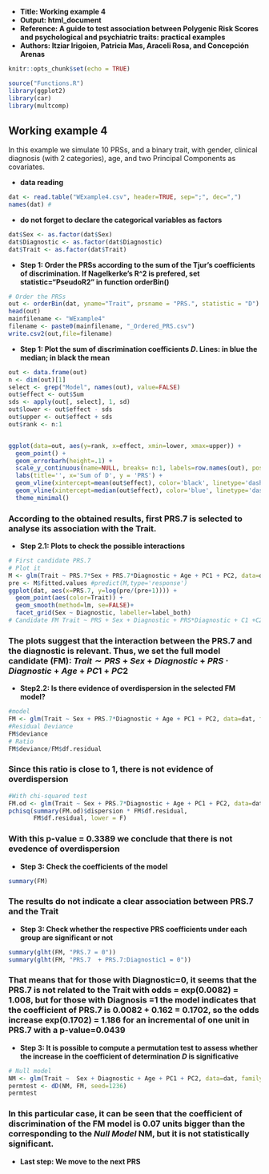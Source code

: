 
- **Title: Working example 4**
- **Output: html_document**
- **Reference: A guide to test association between Polygenic Risk Scores and psychological and psychiatric traits: practical examples**
- **Authors: Itziar Irigoien, Patricia Mas, Araceli Rosa, and Concepción Arenas**


```r
knitr::opts_chunk$set(echo = TRUE)
```

```r
source("Functions.R")
library(ggplot2)
library(car)
library(multcomp)
```


## Working example 4

In this example we simulate 10 PRSs, and a binary trait, with gender, clinical diagnosis (with 2 categories), age, and two Principal Components as covariates. 

- **data reading**
```r
dat <- read.table("WExample4.csv", header=TRUE, sep=";", dec=",")
names(dat) #
```

- **do not forget to declare the categorical variables as factors**
```r
dat$Sex <- as.factor(dat$Sex)
dat$Diagnostic <- as.factor(dat$Diagnostic)
dat$Trait <- as.factor(dat$Trait)
```

- **Step 1: Order  the PRSs according to the sum of  the Tjur's coefficients of discrimination. If Nagelkerke's R^2 is prefered, set statistic="PseudoR2" in function orderBin()**
```r
# Order the PRSs
out <- orderBin(dat, yname="Trait", prsname = "PRS.", statistic = "D")
head(out)
mainfilename <- "WExample4"
filename <- paste0(mainfilename, "_Ordered_PRS.csv")
write.csv2(out,file=filename)
```

- **Step 1: Plot the sum of discrimination coefficients  $D$. Lines: in blue the median; in black the mean**
```r
out <- data.frame(out) 
n <- dim(out)[1]
select <- grep("Model", names(out), value=FALSE)
out$effect <- out$Sum
sds <- apply(out[, select], 1, sd)
out$lower <- out$effect - sds
out$upper <- out$effect + sds
out$rank <- n:1


ggplot(data=out, aes(y=rank, x=effect, xmin=lower, xmax=upper)) +
  geom_point() +
  geom_errorbarh(height=.1) +
  scale_y_continuous(name=NULL, breaks= n:1, labels=row.names(out), position="right") +
  labs(title='', x='Sum of D', y = 'PRS') +
  geom_vline(xintercept=mean(out$effect), color='black', linetype='dashed') +
  geom_vline(xintercept=median(out$effect), color='blue', linetype='dashed') +
  theme_minimal()

```

### According to the obtained results, first PRS.7 is selected to analyse its association with the Trait.

- **Step 2.1: Plots to check the possible interactions**
```r
# First candidate PRS.7
# Plot it
M <- glm(Trait ~ PRS.7*Sex + PRS.7*Diagnostic + Age + PC1 + PC2, data=dat, family=binomial())
pre <- M$fitted.values #predict(M,type='response')   
ggplot(dat, aes(x=PRS.7, y=log(pre/(pre+1)))) +
  geom_point(aes(color=Trait)) +
  geom_smooth(method=lm, se=FALSE)+
  facet_grid(Sex ~ Diagnostic, labeller=label_both)
# Candidate FM Trait ~ PRS + Sex + Diagnostic + PRS*Diagnostic + C1 +C2
```

### The plots suggest that the interaction between the PRS.7 and the diagnostic is relevant. Thus, we set the full model candidate (FM): $Trait \sim PRS + Sex + Diagnostic + PRS \cdot Diagnostic + Age + PC1 +PC2$

- **Step2.2: Is there evidence of overdispersion in the selected FM model?**
```r
#model
FM <- glm(Trait ~ Sex + PRS.7*Diagnostic + Age + PC1 + PC2, data=dat, family=binomial())
#Residual Deviance
FM$deviance
# Ratio 
FM$deviance/FM$df.residual

```

### Since this ratio is close to 1, there is not evidence of overdispersion

```r
#With chi-squared test
FM.od <- glm(Trait ~ Sex + PRS.7*Diagnostic + Age + PC1 + PC2, data=dat, family=quasibinomial())
pchisq(summary(FM.od)$dispersion * FM$df.residual,
       FM$df.residual, lower = F)
```

### With this p-value = 0.3389 we conclude that there is not evedence of overdispersion

- **Step 3: Check the coefficients of the model**
```r
summary(FM)
```

### The results do not indicate a clear association between PRS.7 and the Trait

\begin{itemize}
    \item $\widehat{log(p/1-p)} = 1.953 + 0.008\times PRS.7 + 0.446\times Sex + 0.044\times Age - 5.566\times PC1 + 3.785\times PC2$ if Diagnostic = 0.
    \item $\widehat{log(p/1-p)} = (1.953+16.714) + (0.008+0.162)\times PRS.7 + 0.446\times Sex + 0.044\times Age - 5.566\times PC1 + 3.785\times PC2$ if Diagnostic = 1.
\end{itemize}

- **Step 3: Check whether the respective PRS coefficients under each group are significant or not**
```r
summary(glht(FM, "PRS.7 = 0"))
summary(glht(FM, "PRS.7  + PRS.7:Diagnostic1 = 0"))
```

### That means that for those with Diagnostic=0, it seems that the PRS.7 is not related to the Trait with odds = exp(0.0082) = 1.008, but for those with Diagnosis =1 the model indicates that the coefficient of PRS.7 is 0.0082 + 0.162 = 0.1702, so the odds increase exp(0.1702) = 1.186 for an incremental of one unit in PRS.7 with a p-value=0.0439


- **Step 3: It is possible to compute a permutation test to assess whether the increase in the coefficient of determination $D$ is significative**
```r
# Null model
NM <- glm(Trait ~  Sex + Diagnostic + Age + PC1 + PC2, data=dat, family=binomial() )
permtest <- dD(NM, FM, seed=1236)
permtest
```
### In this particular case, it can be seen that the coefficient of discrimination of the FM model is 0.07 units bigger than the corresponding to the *Null Model* NM, but it is not statistically significant.

- **Last step: We move to the next PRS**

